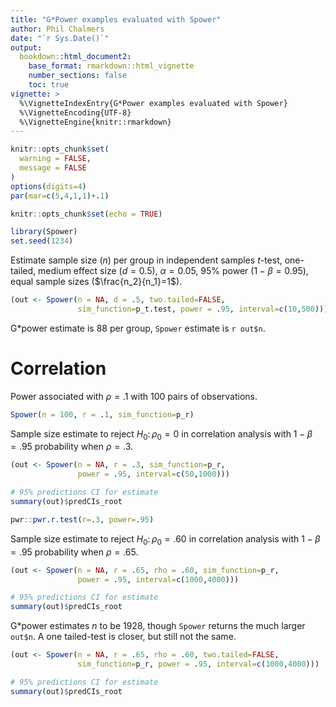 ```yaml
---
title: "G*Power examples evaluated with Spower"
author: Phil Chalmers
date: "`r Sys.Date()`"
output: 
  bookdown::html_document2:
    base_format: rmarkdown::html_vignette
    number_sections: false
    toc: true
vignette: >
  %\VignetteIndexEntry{G*Power examples evaluated with Spower}
  %\VignetteEncoding{UTF-8}
  %\VignetteEngine{knitr::rmarkdown}
---
```


```r
knitr::opts_chunk$set(
  warning = FALSE,
  message = FALSE
)
options(digits=4)
par(mar=c(5,4,1,1)+.1)
```

```r
knitr::opts_chunk$set(echo = TRUE)
```

```r
library(Spower)
set.seed(1234)
```



Estimate sample size ($n$) per group in independent samples $t$-test, one-tailed, medium effect size ($d=0.5$), $\alpha=0.05$, 95% power ($1-\beta = 0.95$), equal sample sizes ($\frac{n_2}{n_1}=1$).

```r
(out <- Spower(n = NA, d = .5, two.tailed=FALSE, 
			   sim_function=p_t.test, power = .95, interval=c(10,500)))
```

G*power estimate is 88 per group, `Spower` estimate is `r out$n`. 

# Correlation


Power associated with $\rho = .1$ with 100 pairs of observations.
```r
Spower(n = 100, r = .1, sim_function=p_r)
```

Sample size estimate to reject $H_0:\, \rho_0=0$ in correlation analysis
with $1-\beta=.95$ probability when $\rho=.3$.
```r
(out <- Spower(n = NA, r = .3, sim_function=p_r,
			   power = .95, interval=c(50,1000)))

# 95% predictions CI for estimate
summary(out)$predCIs_root
```

```r
pwr::pwr.r.test(r=.3, power=.95)
```

Sample size estimate to reject $H_0:\, \rho_0=.60$ in correlation analysis
with $1-\beta=.95$ probability when $\rho=.65$.
```r
(out <- Spower(n = NA, r = .65, rho = .60, sim_function=p_r,
			   power = .95, interval=c(1000,4000)))

# 95% predictions CI for estimate
summary(out)$predCIs_root
```

G*power estimates $n$ to be 1928, though `Spower` returns the much larger `out$n`. A one tailed-test is closer, but still not the same.

```r
(out <- Spower(n = NA, r = .65, rho = .60, two.tailed=FALSE,
			   sim_function=p_r, power = .95, interval=c(1000,4000)))

# 95% predictions CI for estimate
summary(out)$predCIs_root
```

